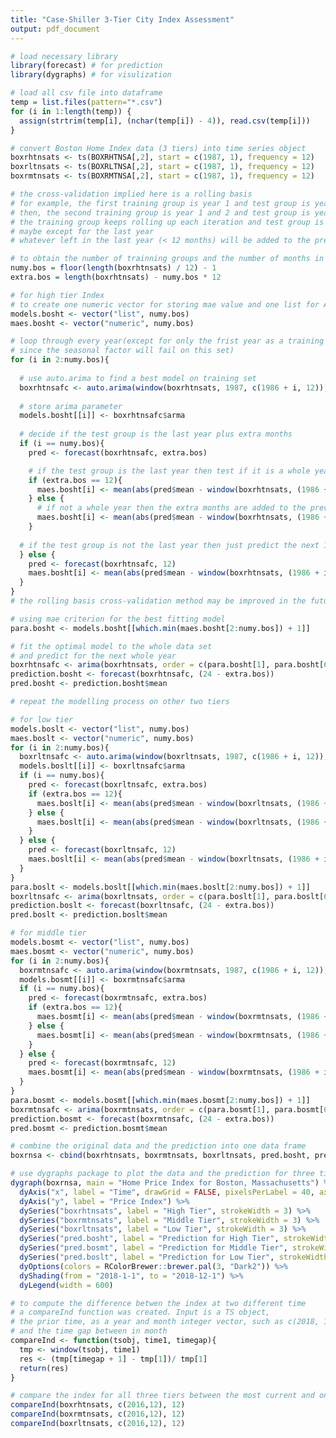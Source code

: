 ```yaml
---
title: "Case-Shiller 3-Tier City Index Assessment"
output: pdf_document
---
```



```r
# load necessary library
library(forecast) # for prediction
library(dygraphs) # for visulization

# load all csv file into dataframe
temp = list.files(pattern="*.csv")
for (i in 1:length(temp)) {
  assign(strtrim(temp[i], (nchar(temp[i]) - 4)), read.csv(temp[i]))
}

# convert Boston Home Index data (3 tiers) into time series object
boxrhtnsats <- ts(BOXRHTNSA[,2], start = c(1987, 1), frequency = 12)
boxrltnsats <- ts(BOXRLTNSA[,2], start = c(1987, 1), frequency = 12)
boxrmtnsats <- ts(BOXRMTNSA[,2], start = c(1987, 1), frequency = 12)

# the cross-validation implied here is a rolling basis
# for example, the first training group is year 1 and test group is year 2
# then, the second training group is year 1 and 2 and test group is year 3
# the training group keeps rolling up each iteration and test group is always the next 12 months
# maybe except for the last year
# whatever left in the last year (< 12 months) will be added to the previous year as a test group

# to obtain the number of trainning groups and the number of months in the last test group
numy.bos = floor(length(boxrhtnsats) / 12) - 1
extra.bos = length(boxrhtnsats) - numy.bos * 12

# for high tier Index
# to create one numeric vector for storing mae value and one list for ARIMA parameters
models.bosht <- vector("list", numy.bos)
maes.bosht <- vector("numeric", numy.bos)

# loop through every year(except for only the frist year as a training set 
# since the seasonal factor will fail on this set)
for (i in 2:numy.bos){
  
  # use auto.arima to find a best model on training set
  boxrhtnsafc <- auto.arima(window(boxrhtnsats, 1987, c(1986 + i, 12)), D = 1)
  
  # store arima parameter
  models.bosht[[i]] <- boxrhtnsafc$arma
  
  # decide if the test group is the last year plus extra months
  if (i == numy.bos){
    pred <- forecast(boxrhtnsafc, extra.bos)

    # if the test group is the last year then test if it is a whole year
    if (extra.bos == 12){
      maes.bosht[i] <- mean(abs(pred$mean - window(boxrhtnsats, (1986 + i + 1), c(1986 + i + 1, 12))))
    } else {
      # if not a whole year then the extra months are added to the previous group
      maes.bosht[i] <- mean(abs(pred$mean - window(boxrhtnsats, (1986 + i + 1), c(1986 + i + 2, extra.bos - 12))))
    }
    
  # if the test group is not the last year then just predict the next 12 months
  } else {
    pred <- forecast(boxrhtnsafc, 12)
    maes.bosht[i] <- mean(abs(pred$mean - window(boxrhtnsats, (1986 + i + 1), c(1986 + i + 1, 12))))
  }
}
# the rolling basis cross-validation method may be improved in the future

# using mae criterion for the best fitting model
para.bosht <- models.bosht[[which.min(maes.bosht[2:numy.bos]) + 1]]

# fit the optimal model to the whole data set
# and predict for the next whole year
boxrhtnsafc <- arima(boxrhtnsats, order = c(para.bosht[1], para.bosht[6], para.bosht[2]), seasonal = list(order = c(para.bosht[3], para.bosht[7], para.bosht[4]), period = para.bosht[5]))
prediction.bosht <- forecast(boxrhtnsafc, (24 - extra.bos))
pred.bosht <- prediction.bosht$mean

# repeat the modelling process on other two tiers

# for low tier
models.boslt <- vector("list", numy.bos)
maes.boslt <- vector("numeric", numy.bos)
for (i in 2:numy.bos){
  boxrltnsafc <- auto.arima(window(boxrltnsats, 1987, c(1986 + i, 12)), D = 1)
  models.boslt[[i]] <- boxrltnsafc$arma
  if (i == numy.bos){
    pred <- forecast(boxrltnsafc, extra.bos)
    if (extra.bos == 12){
      maes.boslt[i] <- mean(abs(pred$mean - window(boxrltnsats, (1986 + i + 1), c(1986 + i + 1, 12))))
    } else {
      maes.boslt[i] <- mean(abs(pred$mean - window(boxrltnsats, (1986 + i + 1), c(1986 + i + 2, extra.bos - 12))))
    }
  } else {
    pred <- forecast(boxrltnsafc, 12)
    maes.boslt[i] <- mean(abs(pred$mean - window(boxrltnsats, (1986 + i + 1), c(1986 + i + 1, 12))))
  }
}
para.boslt <- models.boslt[[which.min(maes.boslt[2:numy.bos]) + 1]]
boxrltnsafc <- arima(boxrltnsats, order = c(para.boslt[1], para.boslt[6], para.boslt[2]), seasonal = list(order = c(para.boslt[3], para.boslt[7], para.boslt[4]), period = para.boslt[5]))
prediction.boslt <- forecast(boxrltnsafc, (24 - extra.bos))
pred.boslt <- prediction.boslt$mean

# for middle tier
models.bosmt <- vector("list", numy.bos)
maes.bosmt <- vector("numeric", numy.bos)
for (i in 2:numy.bos){
  boxrmtnsafc <- auto.arima(window(boxrmtnsats, 1987, c(1986 + i, 12)), D = 1)
  models.bosmt[[i]] <- boxrmtnsafc$arma
  if (i == numy.bos){
    pred <- forecast(boxrmtnsafc, extra.bos)
    if (extra.bos == 12){
      maes.bosmt[i] <- mean(abs(pred$mean - window(boxrmtnsats, (1986 + i + 1), c(1986 + i + 1, 12))))
    } else {
      maes.bosmt[i] <- mean(abs(pred$mean - window(boxrmtnsats, (1986 + i + 1), c(1986 + i + 2, extra.bos - 12))))
    }
  } else {
    pred <- forecast(boxrmtnsafc, 12)
    maes.bosmt[i] <- mean(abs(pred$mean - window(boxrmtnsats, (1986 + i + 1), c(1986 + i + 1, 12))))
  }
}
para.bosmt <- models.bosmt[[which.min(maes.bosmt[2:numy.bos]) + 1]]
boxrmtnsafc <- arima(boxrmtnsats, order = c(para.bosmt[1], para.bosmt[6], para.bosmt[2]), seasonal = list(order = c(para.bosmt[3], para.bosmt[7], para.bosmt[4]), period = para.bosmt[5]))
prediction.bosmt <- forecast(boxrmtnsafc, (24 - extra.bos))
pred.bosmt <- prediction.bosmt$mean

# combine the original data and the prediction into one data frame 
boxrnsa <- cbind(boxrhtnsats, boxrmtnsats, boxrltnsats, pred.bosht, pred.bosmt, pred.boslt)

# use dygraphs package to plot the data and the prediction for three tiers in one graph
dygraph(boxrnsa, main = "Home Price Index for Boston, Massachusetts") %>%
  dyAxis("x", label = "Time", drawGrid = FALSE, pixelsPerLabel = 40, axisLabelFormatter = "function(d){return d.getFullYear();}") %>%
  dyAxis("y", label = "Price Index") %>%
  dySeries("boxrhtnsats", label = "High Tier", strokeWidth = 3) %>%
  dySeries("boxrmtnsats", label = "Middle Tier", strokeWidth = 3) %>%
  dySeries("boxrltnsats", label = "Low Tier", strokeWidth = 3) %>%
  dySeries("pred.bosht", label = "Prediction for High Tier", strokeWidth = 4, strokePattern = c(7, 3)) %>%
  dySeries("pred.bosmt", label = "Prediction for Middle Tier", strokeWidth = 4, strokePattern = c(7, 3)) %>%
  dySeries("pred.boslt", label = "Prediction for Low Tier", strokeWidth = 4, strokePattern = c(7, 3)) %>%
  dyOptions(colors = RColorBrewer::brewer.pal(3, "Dark2")) %>%
  dyShading(from = "2018-1-1", to = "2018-12-1") %>%
  dyLegend(width = 600)

# to compute the difference betwen the index at two different time
# a compareInd function was created. Input is a TS object, 
# the prior time, as a year and month integer vector, such as c(2018, 1) 
# and the time gap between in month
compareInd <- function(tsobj, time1, timegap){
  tmp <- window(tsobj, time1)
  res <- (tmp[timegap + 1] - tmp[1])/ tmp[1]
  return(res)
}

# compare the index for all three tiers between the most current and one years ago
compareInd(boxrhtnsats, c(2016,12), 12)
compareInd(boxrmtnsats, c(2016,12), 12)
compareInd(boxrltnsats, c(2016,12), 12)
```

